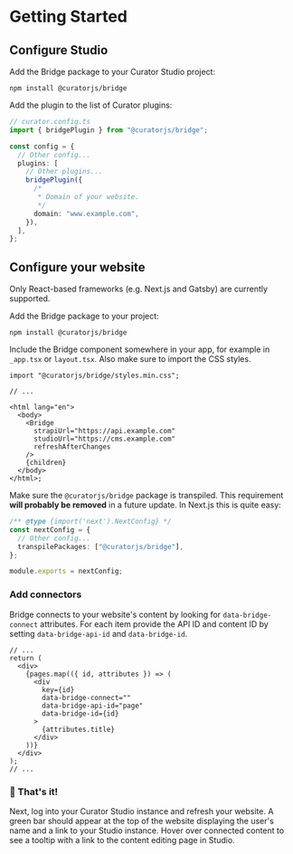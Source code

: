 
# Getting Started

## Configure Studio

Add the Bridge package to your Curator Studio project:

```shell
npm install @curatorjs/bridge
```

Add the plugin to the list of Curator plugins:

```ts
// curator.config.ts
import { bridgePlugin } from "@curatorjs/bridge";

const config = {
  // Other config...
  plugins: [
    // Other plugins...
    bridgePlugin({
      /*
       * Domain of your website.
       */
      domain: "www.example.com",
    }),
  ],
};
```

## Configure your website

<Callout>
  Only React-based frameworks (e.g. Next.js and Gatsby) are currently supported.
</Callout>

Add the Bridge package to your project:

```shell
npm install @curatorjs/bridge
```

Include the Bridge component somewhere in your app, for example in `_app.tsx` or `layout.tsx`.
Also make sure to import the CSS styles.

```tsx filename="layout.tsx"
import "@curatorjs/bridge/styles.min.css";

// ...

<html lang="en">
  <body>
    <Bridge
      strapiUrl="https://api.example.com"
      studioUrl="https://cms.example.com"
      refreshAfterChanges
    />
    {children}
  </body>
</html>;
```

Make sure the `@curatorjs/bridge` package is transpiled. This requirement **will probably be removed** in a future update.
In Next.js this is quite easy:

```ts filename="next.config.js"
/** @type {import('next').NextConfig} */
const nextConfig = {
  // Other config...
  transpilePackages: ["@curatorjs/bridge"],
};

module.exports = nextConfig;
```

### Add connectors

Bridge connects to your website's content by looking for `data-bridge-connect` attributes. For each item provide the
API ID and content ID by setting `data-bridge-api-id` and `data-bridge-id`.

```tsx filename="page.tsx"
// ...
return (
  <div>
    {pages.map(({ id, attributes }) => (
      <div
        key={id}
        data-bridge-connect=""
        data-bridge-api-id="page"
        data-bridge-id={id}
      >
        {attributes.title}
      </div>
    ))}
  </div>
);
// ...
```

### 🙌 That's it!

Next, log into your Curator Studio instance and refresh your website. A green
bar should appear at the top of the website displaying the user's name and a
link to your Studio instance. Hover over connected content to see a tooltip
with a link to the content editing page in Studio.
